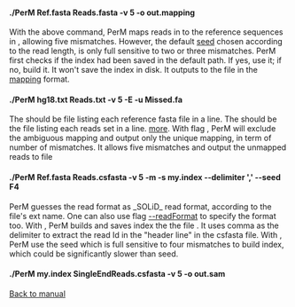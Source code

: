 ====./PerM Ref.fasta Reads.fasta -v 5 -o out.mapping ====
With the above command, PerM maps reads in {{{reads.fa}}} to the reference sequences in {{{Ref.fasta}}}, allowing five mismatches. However, the default [http://code.google.com/p/perm/wiki/Algorithms seed] chosen according to the read length, is only full sensitive to two or three mismatches. PerM first checks if the index had been saved in the default path. If yes, use it; if no, build it. It won't save the index in disk. It outputs to the file {{{out.mapping}}} in the [http://code.google.com/p/perm/wiki/Output mapping] format. 

====./PerM hg18.txt Reads.txt -v 5 -E -u Missed.fa ====
The {{{hg18.txt}}} should be file listing each reference fasta file in a line.
The {{{Reads.txt}}} should be the file listing each reads set in a line. 
[http://code.google.com/p/perm/wiki/Input more]. With flag {{{-E}}}, PerM will exclude the ambiguous mapping and output only the unique mapping, in term of number of mismatches. 
It allows five mismatches and output the unmapped reads to file {{{Missed.fa}}}

====./PerM Ref.fasta Reads.csfasta -v 5 -m -s my.index --delimiter ',' --seed F4 ====
PerM guesses the read format as _SOLiD_ read format, according to the file's ext name. 
One can also use flag [http://code.google.com/p/perm/wiki/Manual --readFormat] to specify the format too. With {{{-m -s my.index}}}, PerM builds and saves index the the file {{{my.index}}}. It uses comma as the delimiter to extract the read Id in the "header line" in the csfasta file. With {{{--seed F4}}}, PerM use the seed which is full sensitive to four mismatches to build index, which could be significantly slower than {{{F3 or S,,11,,}}} seed. 

====./PerM my.index SingleEndReads.csfasta -v 5 -o out.sam ====

[http://code.google.com/p/perm/wiki/Manual Back to manual]
